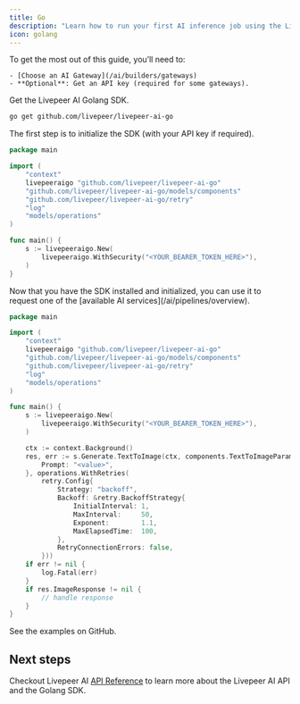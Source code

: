 ```yaml
---
title: Go
description: "Learn how to run your first AI inference job using the Livepeer AI Go SDK."
icon: golang
---
```


<Steps>
  <Step title="Prerequisites">
  To get the most out of this guide, you’ll need to:

    - [Choose an AI Gateway](/ai/builders/gateways)
    - **Optional**: Get an API key (required for some gateways).

  </Step>

  <Step title="Install the SDK">
  Get the Livepeer AI Golang SDK.

```bash
go get github.com/livepeer/livepeer-ai-go
```

  </Step>
  
  <Step title="Initialize the SDK">
  The first step is to initialize the SDK (with your API key if required).

```go
package main

import (
	"context"
	livepeeraigo "github.com/livepeer/livepeer-ai-go"
	"github.com/livepeer/livepeer-ai-go/models/components"
	"github.com/livepeer/livepeer-ai-go/retry"
	"log"
	"models/operations"
)

func main() {
	s := livepeeraigo.New(
		livepeeraigo.WithSecurity("<YOUR_BEARER_TOKEN_HERE>"),
	)
}
```

  </Step>
  <Step title="Use the SDK">
  Now that you have the SDK installed and initialized, you can use it to request one of the [available AI services](/ai/pipelines/overview).

```go
package main

import (
	"context"
	livepeeraigo "github.com/livepeer/livepeer-ai-go"
	"github.com/livepeer/livepeer-ai-go/models/components"
	"github.com/livepeer/livepeer-ai-go/retry"
	"log"
	"models/operations"
)

func main() {
	s := livepeeraigo.New(
		livepeeraigo.WithSecurity("<YOUR_BEARER_TOKEN_HERE>"),
	)

	ctx := context.Background()
	res, err := s.Generate.TextToImage(ctx, components.TextToImageParams{
		Prompt: "<value>",
	}, operations.WithRetries(
		retry.Config{
			Strategy: "backoff",
			Backoff: &retry.BackoffStrategy{
				InitialInterval: 1,
				MaxInterval:     50,
				Exponent:        1.1,
				MaxElapsedTime:  100,
			},
			RetryConnectionErrors: false,
		}))
	if err != nil {
		log.Fatal(err)
	}
	if res.ImageResponse != nil {
		// handle response
	}
}
```

  </Step>
  
  <Step title="Try it yourself">
    <Card
      title="Golang Examples"
      href="https://github.com/livepeer/livepeer-ai-js/tree/main/docs/sdks/generate#generate"
      icon="arrow-up-right-from-square"
    >
        See the examples on GitHub.
    </Card>
  </Step>
</Steps>

## Next steps

Checkout Livepeer AI [API Reference](/ai/api-reference) to learn more about the
Livepeer AI API and the Golang SDK.
